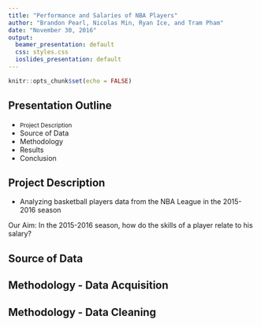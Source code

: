 ```yaml
---
title: "Performance and Salaries of NBA Players"
author: "Brandon Pearl, Nicolas Min, Ryan Ice, and Tram Pham"
date: "November 30, 2016"
output:
  beamer_presentation: default
  css: styles.css
  ioslides_presentation: default
---
```


```r
knitr::opts_chunk$set(echo = FALSE)
```

## Presentation Outline 
- <small>Project Description</small>
- Source of Data 
- Methodology 
- Results 
- Conclusion

## Project Description {#projectdescription .emphasized}
- Analyzing basketball players data from the NBA League in the 2015-2016 season


 Our Aim:  In the 2015-2016 season, how do the skills of a player relate to his salary?




## Source of Data
    

## Methodology - Data Acquisition



## Methodology - Data Cleaning


